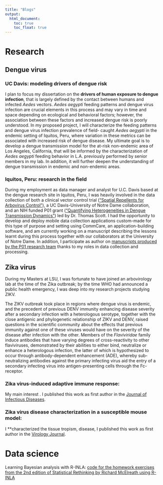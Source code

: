 ```yaml
---
title: "Blogs"
output:
  html_document:
    toc: true
    toc_float: true
---
```


# Research

## Dengue virus 

### UC Davis: modeling drivers of dengue risk

I plan to focus my dissertation on the **drivers of human exposure to dengue infection**, that is largely defined by the contact between humans and infected *Aedes* vectors. *Aedes aegypti* feeding patterns and dengue virus infection are crucial elements in this process and may vary in time and space depending on ecological and behavioral factors; however, the association between these factors and increased dengue risk is poorly understood. In my proposed project, I will characterize the feeding patterns and dengue virus infection prevalence of field- caught *Aedes aegypti* in the endemic setting of Iquitos, Peru, where variation in these metrics can be associated with increased risk of dengue disease. My ultimate goal is to develop a dengue transmission model for the at-risk non-endemic area of Los Angeles, California, that will be informed by the characterization of *Aedes aegypti* feeding behavior in L.A. previously performed by senior members in my lab. In addition, it will further deepen the understanding of dengue transmission in endemic and non-endemic areas.

### Iquitos, Peru: research in the field
During my employment as data manager and analyst for U.C. Davis based at the dengue research site in Iquitos, Peru, I was heavily involved in the data collection of both a clinical vector control trial ([“Spatial Repellents for Arbovirus Control”](https://clinicaltrials.gov/ct2/show/NCT03553277)), a UC Davis-University of Notre Dame collaboration, and an NIH funded P01 grant ([“Quantifying Heterogeneities in Dengue Transmission Dynamics”](https://grantome.com/grant/NIH/P01-AI098670-01A1)) led by Dr. Thomas Scott. I had the opportunity to develop and deploy mobile data collection applications custom-made for this type of purpose and setting using CommCare, an application-building software, and am currently working on a manuscript describing the lessons learnt during this process together with our collaborators at the University of Notre Dame. In addition, I participate as author on [manuscripts produced by the P01 research team](https://wwwnc.cdc.gov/eid/article/26/9/19-1472_article) thanks to my roles in data collection and processing.

## Zika virus 

During my Masters at LSU, I was fortunate to have joined an arbovirology lab at the time of the Zika outbreak; by the time WHO had announced a public health emergency, I was deep into my research projects studying ZIKV. 

The ZIKV outbreak took place in regions where dengue virus is endemic, and the precedent of previous DENV immunity enhancing disease severity after a secondary infection with a heterologous serotype, together with the close antigenic and phylogenetic relationship of ZIKV and DENV, raised questions in the scientific community about the effects that previous immunity against one of these viruses would have on the severity of the disease after infection with the other. Members of the *Flaviviridae* family induce antibodies that have varying degrees of cross-reactivity to other flaviviruses, demonstrated by their abilities to either bind, neutralize or enhance a heterologous infection, the latter of which is hypothesized to occur through antibody-dependent enhancement (ADE), whereby sub-neutralizing antibodies against the primary infecting virus aid the entry of a secondary infecting virus into antigen-presenting cells through the Fc-receptor.  

### Zika virus-induced adaptive immune response:
My main interest . I published this work as first author in the [Journal of Infectious Diseases](https://academic.oup.com/jid/article/214/9/1357/2399247).
 
### Zika virus disease characterization in a susceptible mouse model: 
I **characterized the tissue tropism, disease,  I published this work as first author in the [Virology Journal](https://virologyj.biomedcentral.com/articles/10.1186/s12985-017-0749-x).


# Data science 

Learning Bayesian analysis with R-INLA: [code for the homework exercises from the 2nd edition of Statistical Rethinking by Richard McElreath using R-INLA](https://azizadeboye.github.io./statistical_rethinking_inla/)





